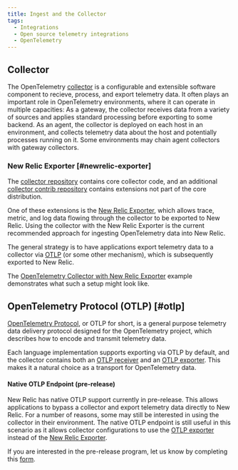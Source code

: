 ```yaml
---
title: Ingest and the Collector
tags:
  - Integrations
  - Open source telemetry integrations
  - OpenTelemetry
---
```


## Collector

The OpenTelemetry [collector](https://opentelemetry.io/docs/collector/) is a configurable and extensible software component to recieve, process, and export telemetry data. It often plays an important role in OpenTelemetry environments, where it can operate in multiple capacities: As a gateway, the collector receives data from a variety of sources and applies standard processing before exporting to some backend. As an agent, the collector is deployed on each host in an environment, and collects telemetry data about the host and potentially processes running on it. Some environments may chain agent collectors with gateway collectors.

### New Relic Exporter [#newrelic-exporter]

The [collector repository](https://github.com/open-telemetry/opentelemetry-collector) contains core collector code, and an additional [collector contrib repository](https://github.com/open-telemetry/opentelemetry-collector-contrib) contains extensions not part of the core distribution. 

One of these extensions is the [New Relic Exporter](https://github.com/open-telemetry/opentelemetry-collector-contrib/tree/main/exporter/newrelicexporter), which allows trace, metric, and log data flowing through the collector to be exported to New Relic. Using the collector with the New Relic Exporter is the current recommended approach for ingesting OpenTelemetry data into New Relic. 

The general strategy is to have applications export telemetry data to a collector via [OTLP](#otlp) (or some other mechanism), which is subsequently exported to New Relic. 

The [OpenTelemetry Collector with New Relic Exporter](https://github.com/newrelic/newrelic-opentelemetry-examples/tree/main/collector/nr-exporter-docker) example demonstrates what such a setup might look like.

## OpenTelemetry Protocol (OTLP) [#otlp]

[OpenTelemetry Protocol](https://github.com/open-telemetry/opentelemetry-specification/blob/main/specification/protocol/otlp.md), or OTLP for short, is a general purpose telemetry data delivery protocol designed for the OpenTelemetry project, which describes how to encode and transmit telemetry data. 

Each language implementation supports exporting via OTLP by default, and the collector contains both an [OTLP receiver](https://github.com/open-telemetry/opentelemetry-collector/tree/main/receiver/otlpreceiver) and an [OTLP exporter](https://github.com/open-telemetry/opentelemetry-collector/tree/main/exporter/otlpexporter). This makes it a natural choice as a transport for OpenTelemetry data.

#### Native OTLP Endpoint (pre-release)

New Relic has native OTLP support currently in pre-release. This allows applications to bypass a collector and export telemetry data directly to New Relic. For a number of reasons, some may still be interested in using the collector in their environment. The native OTLP endpoint is still useful in this scenario as it allows collector configurations to use the [OTLP exporter](https://github.com/open-telemetry/opentelemetry-collector/tree/main/exporter/otlpexporter) instead of the [New Relic Exporter](#newrelic-exporter).

If you are interested in the pre-release program, let us know by completing this [form](https://docs.google.com/forms/d/e/1FAIpQLSdIJVEAYaP7TXe9LmQA64yIObGvt-nOiz5kXYsjxLBbvut_1A/viewform).
